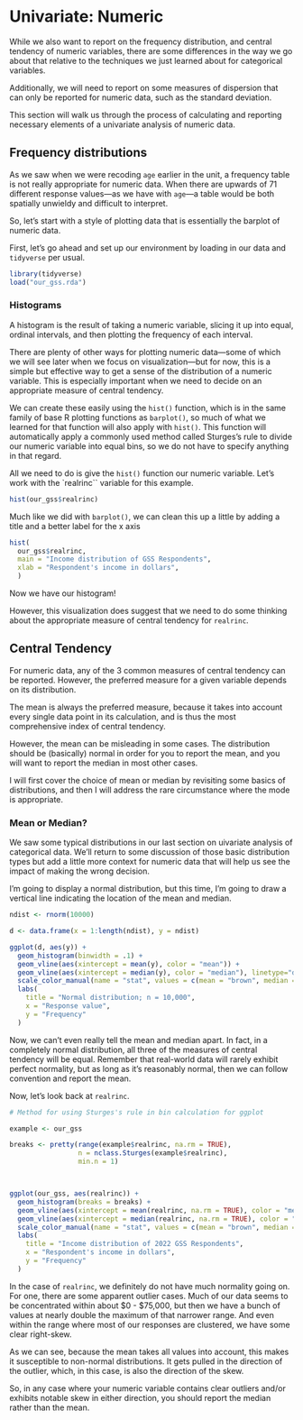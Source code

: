 # Univariate: Numeric

While we also want to report on the frequency distribution, and central tendency of numeric variables, there are some differences in the way we go about that relative to the techniques we just learned about for categorical variables. 

Additionally, we will need to report on some measures of dispersion that can only be reported for numeric data, such as the standard deviation.

This section will walk us through the process of calculating and reporting necessary elements of a univariate analysis of numeric data.

## Frequency distributions

As we saw when we were recoding `age` earlier in the unit, a frequency table is not really appropriate for numeric data. When there are upwards of 71 different response values---as we have with `age`---a table would be both spatially unwieldy and difficult to interpret.

So, let's start with a style of plotting data that is essentially the barplot of numeric data.

First, let's go ahead and set up our environment by loading in our data and `tidyverse` per usual.

```r
library(tidyverse)
load("our_gss.rda")
```
### Histograms

A histogram is the result of taking a numeric variable, slicing it up into equal, ordinal intervals, and then plotting the frequency of each interval. 

There are plenty of other ways for plotting numeric data---some of which we will see later when we focus on visualization---but for now, this is a simple but effective way to get a sense of the distribution of a numeric variable. This is especially important when we need to decide on an appropriate measure of central tendency.

We can create these easily using the `hist()` function, which is in the same family of base R plotting functions as `barplot()`, so much of what we learned for that function will also apply with `hist()`. This function will automatically apply a commonly used method called Sturges's rule to divide our numeric variable into equal bins, so we do not have to specify anything in that regard.

All we need to do is give the `hist()` function our numeric variable. Let's work with the `realrinc`` variable for this example.
```r
hist(our_gss$realrinc)
```

Much like we did with `barplot()`, we can clean this up a little by adding a title and a better label for the x axis

```r
hist(
  our_gss$realrinc,
  main = "Income distribution of GSS Respondents",
  xlab = "Respondent's income in dollars",
  )
```
Now we have our histogram!

However, this visualization does suggest that we need to do some thinking about the appropriate measure of central tendency for `realrinc`. 

## Central Tendency

For numeric data, any of the 3 common measures of central tendency can be reported. However, the preferred measure for a given variable depends on its distribution.

The mean is always the preferred measure, because it takes into account every single data point in its calculation, and is thus the most comprehensive index of central tendency. 

However, the mean can be misleading in some cases. The distribution should be (basically) normal in order for you to report the mean, and you will want to report the median in most other cases. 

I will first cover the choice of mean or median by revisiting some basics of distributions, and then I will address the rare circumstance where the mode is appropriate.

### Mean or Median?
We saw some typical distributions in our last section on uivariate analysis of categorical data. We'll return to some discussion of those basic distribution types but add a little more context for numeric data that will help us see the impact of making the wrong decision.

I'm going to display a normal distribution, but this time, I'm going to draw a vertical line indicating the location of the mean and median.

```r
ndist <- rnorm(10000)

d <- data.frame(x = 1:length(ndist), y = ndist)

ggplot(d, aes(y)) + 
  geom_histogram(binwidth = .1) +
  geom_vline(aes(xintercept = mean(y), color = "mean")) +
  geom_vline(aes(xintercept = median(y), color = "median"), linetype="dashed") +
  scale_color_manual(name = "stat", values = c(mean = "brown", median = "orange")) +
  labs(
    title = "Normal distribution; n = 10,000",
    x = "Response value",
    y = "Frequency"
  )
```
Now, we can't even really tell the mean and median apart. In fact, in a completely normal distribution, all three of the measures of central tendency will be equal. Remember that real-world data will rarely exhibit perfect normality, but as long as it's reasonably normal, then we can follow convention and report the mean. 



Now, let's look back at `realrinc`.
```r
# Method for using Sturges's rule in bin calculation for ggplot

example <- our_gss

breaks <- pretty(range(example$realrinc, na.rm = TRUE),
                 n = nclass.Sturges(example$realrinc),
                 min.n = 1)



ggplot(our_gss, aes(realrinc)) + 
  geom_histogram(breaks = breaks) +
  geom_vline(aes(xintercept = mean(realrinc, na.rm = TRUE), color = "mean")) +
  geom_vline(aes(xintercept = median(realrinc, na.rm = TRUE), color = "median"), linetype="dashed") +
  scale_color_manual(name = "stat", values = c(mean = "brown", median = "orange")) +
  labs(
    title = "Income distribution of 2022 GSS Respondents",
    x = "Respondent's income in dollars",
    y = "Frequency"
  )
```
In the case of `realrinc`, we definitely do not have much normality going on. For one, there are some apparent outlier cases. Much of our data seems to be concentrated within about $0 - $75,000, but then we have a bunch of values at nearly double the maximum of that narrower range. And even within the range where most of our responses are clustered, we have some clear right-skew.

As we can see, because the mean takes all values into account, this makes it susceptible to non-normal distributions. It gets pulled in the direction of the outlier, which, in this case, is also the direction of the skew. 

So, in any case where your numeric variable contains clear outliers and/or exhibits notable skew in either direction, you should report the median rather than the mean.






